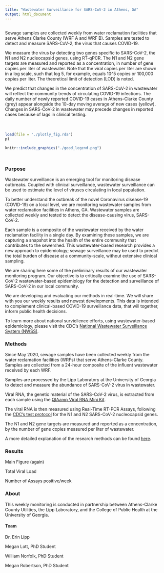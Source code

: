 ```yaml
---
title: "Wastewater Surveillance for SARS-CoV-2 in Athens, GA"
output: html_document
---
```


<div style="margin-bottom:25px;">
</div>

## {.tabset}

Sewage samples are collected weekly from water reclamation facilities that serve Athens Clarke County (WRF A and WRF B). Samples are tested to detect and measure SARS-CoV-2, the virus that causes COVID-19. 

We measure the virus by detecting two genes specific to SARS-CoV-2, the N1 and N2 nucleocapsid genes, using RT-qPCR. The N1 and N2 gene targets are measured and reported as a concentration, in number of gene copies per liter of wastewater. Note that the viral copies per liter are shown in a log scale, such that log 5, for example, equals 10^5 copies or 100,000 copies per liter. The theoretical limit of detection (LOD) is noted.

We predict that changes in the concentration of SARS-CoV-2 in wastewater will reflect the community trends of circulating COVID-19 infections. The daily number of newly reported COVID-19 cases in Athens-Clarke County (grey) appear alongside the 10-day moving average of new cases (yellow). Changes in SARS-CoV-2 in wastewater may precede changes in reported cases because of lags in clinical testing.


<div style="margin-bottom:50px;">
</div>

```r
load(file = "./plotly_fig.rda")
p1
```

```r
knitr::include_graphics("./good_legend.png")
```

<div style="margin-bottom:50px;">
</div>

### Purpose

Wastewater surveillance is an emerging tool for monitoring disease outbreaks. Coupled with clinical surveillance, wastewater surveillance can be used to estimate the level of viruses circulating in local population. 

To better understand the outbreak of the novel Coronavirus disease-19 (COVID-19) on a local level, we are monitoring wastewater samples from water reclamation facilities in Athens, GA. Wastewater samples are collected weekly and tested to detect the disease-causing virus, SARS-CoV-2. 

Each sample is a composite of the wastewater received by the water reclamation facility in a single day. By examining these samples, we are capturing a snapshot into the health of the entire community that contributes to the sewershed. This wastewater-based research provides a new approach to epidemiology; sewage surveillance may be used to predict the total burden of disease at a community-scale, without extensive clinical sampling.

We are sharing here some of the preliminary results of our wastewater monitoring program. Our objective is to critically examine the use of SARS-CoV-2 wastewater-based epidemiology for the detection and surveillance of SARS-CoV-2 in our local community. 

We are developing and evaluating our methods in real-time. We will share with you our weekly results and newest developments. This data is intended to complement clinical-based COVID-19 surveillance data, that will together, inform public health decisions.

To learn more about national surviellence efforts, using wastewater-based epidemiology, please visit the CDC's [National Wastewater Surveillance System (NWSS)](https://www.cdc.gov/coronavirus/2019-ncov/cases-updates/wastewater-surveillance.html). 


### Methods

Since May 2020, sewage samples have been collected weekly from the water reclamation facilities (WRFs) that serve Athens-Clarke County. Samples are collected from a 24-hour composite of the influent wastewater received by each WRF. 

Samples are processed by the Lipp Laboratory at the University of Georgia to detect and measure the abundance of SARS-CoV-2 virus in wastewater. 

Viral RNA, the genetic material of the SARS-CoV-2 virus, is extracted from each sample using the [QIAamp Viral RNA Mini Kit](https://www.qiagen.com/us/products/diagnostics-and-clinical-research/sample-processing/qiaamp-viral-rna-mini-kit/#orderinginformation). 

The viral RNA is then measured using Real-Time RT-PCR Assays, following the [CDC’s test protocol](https://www.cdc.gov/sars/guidance/f-lab/assays.html) for the N1 and N2 SARS-CoV-2 nucleocapsid genes. 

The N1 and N2 gene targets are measured and reported as a concentration, by the number of gene copies measured per liter of wastewater.

A more detailed explanation of the research methods can be found [here](https://docs.google.com/document/d/1vvRGrvR5iF3P6d40tKPjUpOZBBKGz_OZAr9Z5xJiCKw/edit?usp=sharing).


### Results

Main Figure (again)

Total Viral Load 

Number of Assays positive/week


### About

This weekly monitoring is conducted in partnership between Athens-Clarke County Utilities, the Lipp Laboratory, and the College of Public Health at the University of Georgia.

#### Team 

Dr. Erin Lipp

Megan Lott, PhD Student

William Norfolk, PhD Student 

Megan Robertson, PhD Student 
